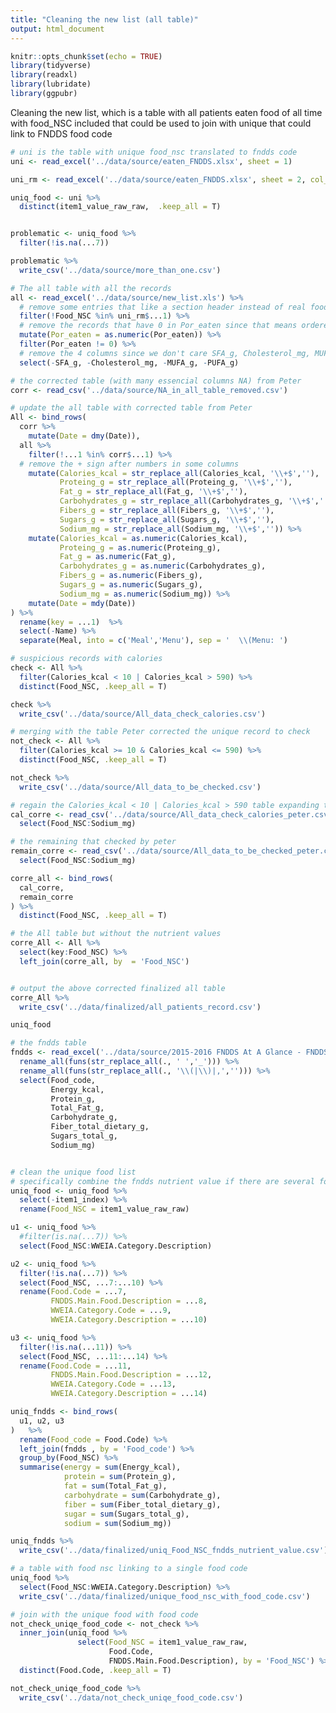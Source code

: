 ```yaml
---
title: "Cleaning the new list (all table)"
output: html_document
---
```


```r
knitr::opts_chunk$set(echo = TRUE)
library(tidyverse)
library(readxl)
library(lubridate)
library(ggpubr)
```

Cleaning the new list, which is a table with all patients eaten food of all time
with food_NSC included that could be used to join with unique that could link to FNDDS food code


```r
# uni is the table with unique food_nsc translated to fndds code
uni <- read_excel('../data/source/eaten_FNDDS.xlsx', sheet = 1)

uni_rm <- read_excel('../data/source/eaten_FNDDS.xlsx', sheet = 2, col_names = F)

uniq_food <- uni %>% 
  distinct(item1_value_raw_raw,  .keep_all = T)


problematic <- uniq_food %>% 
  filter(!is.na(...7))

problematic %>% 
  write_csv('../data/source/more_than_one.csv')
```


```r
# The all table with all the records
all <- read_excel('../data/source/new_list.xls') %>% 
  # remove some entries that like a section header instead of real food
  filter(!Food_NSC %in% uni_rm$...1) %>% 
  # remove the records that have 0 in Por_eaten since that means ordered but not eaten
  mutate(Por_eaten = as.numeric(Por_eaten)) %>% 
  filter(Por_eaten != 0) %>% 
  # remove the 4 columns since we don't care SFA_g, Cholesterol_mg, MUFA_g, PUFA_g c
  select(-SFA_g, -Cholesterol_mg, -MUFA_g, -PUFA_g) 

# the corrected table (with many essencial columns NA) from Peter
corr <- read_csv('../data/source/NA_in_all_table_removed.csv')

# update the all table with corrected table from Peter
All <- bind_rows(
  corr %>% 
    mutate(Date = dmy(Date)),
  all %>% 
    filter(!...1 %in% corr$...1) %>% 
  # remove the + sign after numbers in some columns
    mutate(Calories_kcal = str_replace_all(Calories_kcal, '\\+$',''),
           Proteing_g = str_replace_all(Proteing_g, '\\+$',''),
           Fat_g = str_replace_all(Fat_g, '\\+$',''),
           Carbohydrates_g = str_replace_all(Carbohydrates_g, '\\+$',''),
           Fibers_g = str_replace_all(Fibers_g, '\\+$',''),
           Sugars_g = str_replace_all(Sugars_g, '\\+$',''),
           Sodium_mg = str_replace_all(Sodium_mg, '\\+$','')) %>% 
    mutate(Calories_kcal = as.numeric(Calories_kcal),
           Proteing_g = as.numeric(Proteing_g),
           Fat_g = as.numeric(Fat_g),
           Carbohydrates_g = as.numeric(Carbohydrates_g),
           Fibers_g = as.numeric(Fibers_g),
           Sugars_g = as.numeric(Sugars_g),
           Sodium_mg = as.numeric(Sodium_mg)) %>% 
    mutate(Date = mdy(Date))
) %>% 
  rename(key = ...1)  %>% 
  select(-Name) %>% 
  separate(Meal, into = c('Meal','Menu'), sep = '  \\(Menu: ')
```

```r
# suspicious records with calories
check <- All %>% 
  filter(Calories_kcal < 10 | Calories_kcal > 590) %>% 
  distinct(Food_NSC, .keep_all = T)

check %>% 
  write_csv('../data/source/All_data_check_calories.csv')
```


```r
# merging with the table Peter corrected the unique record to check
not_check <- All %>% 
  filter(Calories_kcal >= 10 & Calories_kcal <= 590) %>% 
  distinct(Food_NSC, .keep_all = T)

not_check %>% 
  write_csv('../data/source/All_data_to_be_checked.csv')

```


```r
# regain the Calories_kcal < 10 | Calories_kcal > 590 table expanding the unique items
cal_corre <- read_csv('../data/source/All_data_check_calories_peter.csv') %>% 
  select(Food_NSC:Sodium_mg)

# the remaining that checked by peter
remain_corre <- read_csv('../data/source/All_data_to_be_checked_peter.csv') %>% 
  select(Food_NSC:Sodium_mg)

corre_all <- bind_rows(
  cal_corre,
  remain_corre
) %>% 
  distinct(Food_NSC, .keep_all = T)

# the All table but without the nutrient values
corre_All <- All %>% 
  select(key:Food_NSC) %>% 
  left_join(corre_all, by  = 'Food_NSC')


# output the above corrected finalized all table
corre_All %>% 
  write_csv('../data/finalized/all_patients_record.csv')
```

```r
uniq_food
```

```r
# the fndds table
fndds <- read_excel('../data/source/2015-2016 FNDDS At A Glance - FNDDS Nutrient Values.xlsx', skip = 1) %>% 
  rename_all(funs(str_replace_all(., ' ','_'))) %>% 
  rename_all(funs(str_replace_all(., '\\(|\\)|,',''))) %>% 
  select(Food_code, 
         Energy_kcal, 
         Protein_g, 
         Total_Fat_g,
         Carbohydrate_g,
         Fiber_total_dietary_g,
         Sugars_total_g,
         Sodium_mg)


# clean the unique food list
# specifically combine the fndds nutrient value if there are several food codes to one food_nsc
uniq_food <- uniq_food %>% 
  select(-item1_index) %>% 
  rename(Food_NSC = item1_value_raw_raw)

u1 <- uniq_food %>% 
  #filter(is.na(...7)) %>% 
  select(Food_NSC:WWEIA.Category.Description)

u2 <- uniq_food %>% 
  filter(!is.na(...7)) %>% 
  select(Food_NSC, ...7:...10) %>% 
  rename(Food.Code = ...7,
         FNDDS.Main.Food.Description = ...8,
         WWEIA.Category.Code = ...9,
         WWEIA.Category.Description = ...10)

u3 <- uniq_food %>% 
  filter(!is.na(...11)) %>% 
  select(Food_NSC, ...11:...14) %>% 
  rename(Food.Code = ...11,
         FNDDS.Main.Food.Description = ...12,
         WWEIA.Category.Code = ...13,
         WWEIA.Category.Description = ...14)

uniq_fndds <- bind_rows(
  u1, u2, u3
)   %>% 
  rename(Food_code = Food.Code) %>% 
  left_join(fndds , by = 'Food_code') %>% 
  group_by(Food_NSC) %>% 
  summarise(energy = sum(Energy_kcal),
            protein = sum(Protein_g),
            fat = sum(Total_Fat_g),
            carbohydrate = sum(Carbohydrate_g),
            fiber = sum(Fiber_total_dietary_g),
            sugar = sum(Sugars_total_g),
            sodium = sum(Sodium_mg))

uniq_fndds %>% 
  write_csv('../data/finalized/uniq_Food_NSC_fndds_nutrient_value.csv')
```

```r
# a table with food nsc linking to a single food code
uniq_food %>% 
  select(Food_NSC:WWEIA.Category.Description) %>% 
  write_csv('../data/finalized/unique_food_nsc_with_food_code.csv')
```


```r
# join with the unique food with food code 
not_check_uniqe_food_code <- not_check %>% 
  inner_join(uniq_food %>% 
               select(Food_NSC = item1_value_raw_raw,
                      Food.Code,
                      FNDDS.Main.Food.Description), by = 'Food_NSC') %>% 
  distinct(Food.Code, .keep_all = T)

not_check_uniqe_food_code %>% 
  write_csv('../data/not_check_uniqe_food_code.csv')
```
